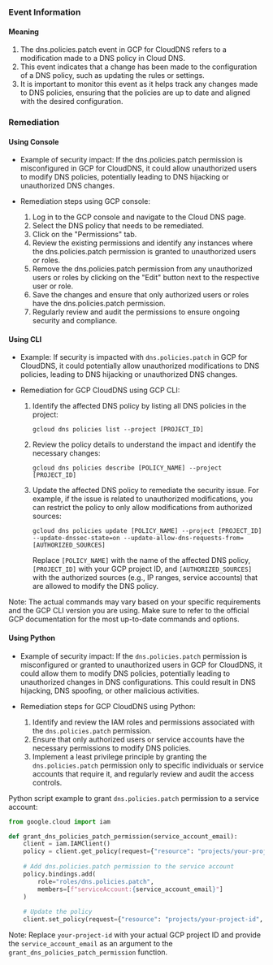 
### Event Information

#### Meaning

1. The dns.policies.patch event in GCP for CloudDNS refers to a modification made to a DNS policy in Cloud DNS.
2. This event indicates that a change has been made to the configuration of a DNS policy, such as updating the rules or settings.
3. It is important to monitor this event as it helps track any changes made to DNS policies, ensuring that the policies are up to date and aligned with the desired configuration.

### Remediation

#### Using Console

- Example of security impact: If the dns.policies.patch permission is misconfigured in GCP for CloudDNS, it could allow unauthorized users to modify DNS policies, potentially leading to DNS hijacking or unauthorized DNS changes.

- Remediation steps using GCP console:
  1. Log in to the GCP console and navigate to the Cloud DNS page.
  2. Select the DNS policy that needs to be remediated.
  3. Click on the "Permissions" tab.
  4. Review the existing permissions and identify any instances where the dns.policies.patch permission is granted to unauthorized users or roles.
  5. Remove the dns.policies.patch permission from any unauthorized users or roles by clicking on the "Edit" button next to the respective user or role.
  6. Save the changes and ensure that only authorized users or roles have the dns.policies.patch permission.
  7. Regularly review and audit the permissions to ensure ongoing security and compliance.

#### Using CLI

- Example: If security is impacted with `dns.policies.patch` in GCP for CloudDNS, it could potentially allow unauthorized modifications to DNS policies, leading to DNS hijacking or unauthorized DNS changes.

- Remediation for GCP CloudDNS using GCP CLI:
  1. Identify the affected DNS policy by listing all DNS policies in the project:
     ```
     gcloud dns policies list --project [PROJECT_ID]
     ```

  2. Review the policy details to understand the impact and identify the necessary changes:
     ```
     gcloud dns policies describe [POLICY_NAME] --project [PROJECT_ID]
     ```

  3. Update the affected DNS policy to remediate the security issue. For example, if the issue is related to unauthorized modifications, you can restrict the policy to only allow modifications from authorized sources:
     ```
     gcloud dns policies update [POLICY_NAME] --project [PROJECT_ID] --update-dnssec-state=on --update-allow-dns-requests-from=[AUTHORIZED_SOURCES]
     ```
     Replace `[POLICY_NAME]` with the name of the affected DNS policy, `[PROJECT_ID]` with your GCP project ID, and `[AUTHORIZED_SOURCES]` with the authorized sources (e.g., IP ranges, service accounts) that are allowed to modify the DNS policy.

Note: The actual commands may vary based on your specific requirements and the GCP CLI version you are using. Make sure to refer to the official GCP documentation for the most up-to-date commands and options.

#### Using Python

- Example of security impact: If the `dns.policies.patch` permission is misconfigured or granted to unauthorized users in GCP for CloudDNS, it could allow them to modify DNS policies, potentially leading to unauthorized changes in DNS configurations. This could result in DNS hijacking, DNS spoofing, or other malicious activities.

- Remediation steps for GCP CloudDNS using Python:
  1. Identify and review the IAM roles and permissions associated with the `dns.policies.patch` permission.
  2. Ensure that only authorized users or service accounts have the necessary permissions to modify DNS policies.
  3. Implement a least privilege principle by granting the `dns.policies.patch` permission only to specific individuals or service accounts that require it, and regularly review and audit the access controls.

Python script example to grant `dns.policies.patch` permission to a service account:

```python
from google.cloud import iam

def grant_dns_policies_patch_permission(service_account_email):
    client = iam.IAMClient()
    policy = client.get_policy(request={"resource": "projects/your-project-id"})
    
    # Add dns.policies.patch permission to the service account
    policy.bindings.add(
        role="roles/dns.policies.patch",
        members=[f"serviceAccount:{service_account_email}"]
    )
    
    # Update the policy
    client.set_policy(request={"resource": "projects/your-project-id", "policy": policy})
```

Note: Replace `your-project-id` with your actual GCP project ID and provide the `service_account_email` as an argument to the `grant_dns_policies_patch_permission` function.

